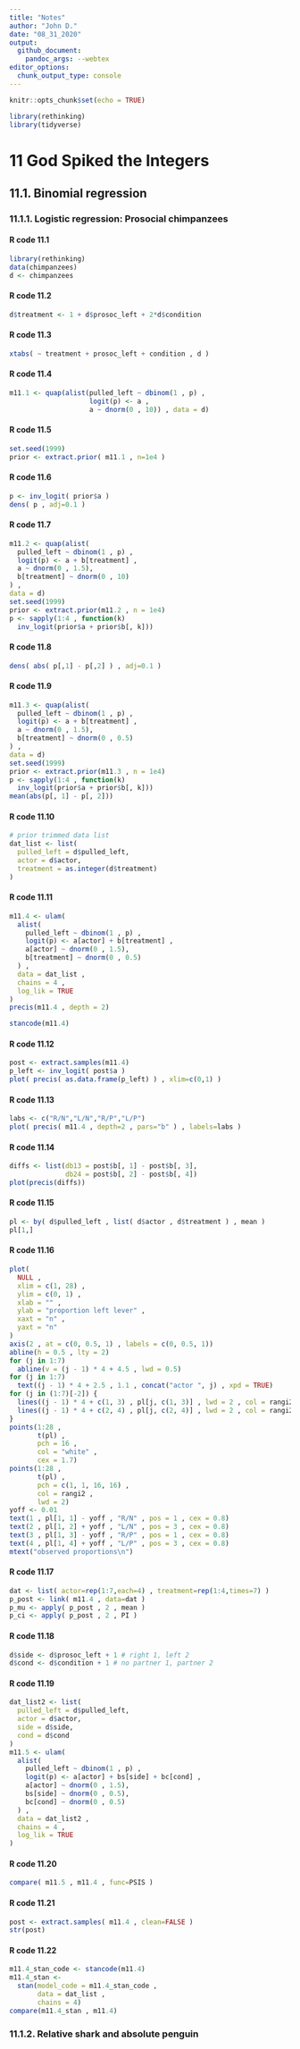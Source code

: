 ```yaml
---
title: "Notes"
author: "John D."
date: "08_31_2020"
output:
  github_document:
    pandoc_args: --webtex
editor_options: 
  chunk_output_type: console
---
```


```r
knitr::opts_chunk$set(echo = TRUE)
```

```r
library(rethinking)
library(tidyverse)
```

# 11 God Spiked the Integers
## 11.1. Binomial regression
### 11.1.1. Logistic regression: Prosocial chimpanzees
#### R code 11.1
```r
library(rethinking)
data(chimpanzees)
d <- chimpanzees
```

#### R code 11.2
```r
d$treatment <- 1 + d$prosoc_left + 2*d$condition
```

#### R code 11.3
```r
xtabs( ~ treatment + prosoc_left + condition , d )
```

#### R code 11.4
```r
m11.1 <- quap(alist(pulled_left ~ dbinom(1 , p) ,
                    logit(p) <- a ,
                    a ~ dnorm(0 , 10)) , data = d)
```

#### R code 11.5
```r
set.seed(1999)
prior <- extract.prior( m11.1 , n=1e4 )
```

#### R code 11.6
```r
p <- inv_logit( prior$a )
dens( p , adj=0.1 )
```

#### R code 11.7
```r
m11.2 <- quap(alist(
  pulled_left ~ dbinom(1 , p) ,
  logit(p) <- a + b[treatment] ,
  a ~ dnorm(0 , 1.5),
  b[treatment] ~ dnorm(0 , 10)
) ,
data = d)
set.seed(1999)
prior <- extract.prior(m11.2 , n = 1e4)
p <- sapply(1:4 , function(k)
  inv_logit(prior$a + prior$b[, k]))
```

#### R code 11.8
```r
dens( abs( p[,1] - p[,2] ) , adj=0.1 )
```

#### R code 11.9
```r
m11.3 <- quap(alist(
  pulled_left ~ dbinom(1 , p) ,
  logit(p) <- a + b[treatment] ,
  a ~ dnorm(0 , 1.5),
  b[treatment] ~ dnorm(0 , 0.5)
) ,
data = d)
set.seed(1999)
prior <- extract.prior(m11.3 , n = 1e4)
p <- sapply(1:4 , function(k)
  inv_logit(prior$a + prior$b[, k]))
mean(abs(p[, 1] - p[, 2]))
```

#### R code 11.10
```r
# prior trimmed data list
dat_list <- list(
  pulled_left = d$pulled_left,
  actor = d$actor,
  treatment = as.integer(d$treatment)
)
```

#### R code 11.11
```r
m11.4 <- ulam(
  alist(
    pulled_left ~ dbinom(1 , p) ,
    logit(p) <- a[actor] + b[treatment] ,
    a[actor] ~ dnorm(0 , 1.5),
    b[treatment] ~ dnorm(0 , 0.5)
  ) ,
  data = dat_list ,
  chains = 4 ,
  log_lik = TRUE
)
precis(m11.4 , depth = 2)
```

```r
stancode(m11.4)
```

#### R code 11.12
```r
post <- extract.samples(m11.4)
p_left <- inv_logit( post$a )
plot( precis( as.data.frame(p_left) ) , xlim=c(0,1) )
```

#### R code 11.13
```r
labs <- c("R/N","L/N","R/P","L/P")
plot( precis( m11.4 , depth=2 , pars="b" ) , labels=labs )
```

#### R code 11.14
```r
diffs <- list(db13 = post$b[, 1] - post$b[, 3],
              db24 = post$b[, 2] - post$b[, 4])
plot(precis(diffs))
```

#### R code 11.15
```r
pl <- by( d$pulled_left , list( d$actor , d$treatment ) , mean )
pl[1,]
```

#### R code 11.16
```r
plot(
  NULL ,
  xlim = c(1, 28) ,
  ylim = c(0, 1) ,
  xlab = "" ,
  ylab = "proportion left lever" ,
  xaxt = "n" ,
  yaxt = "n"
)
axis(2 , at = c(0, 0.5, 1) , labels = c(0, 0.5, 1))
abline(h = 0.5 , lty = 2)
for (j in 1:7)
  abline(v = (j - 1) * 4 + 4.5 , lwd = 0.5)
for (j in 1:7)
  text((j - 1) * 4 + 2.5 , 1.1 , concat("actor ", j) , xpd = TRUE)
for (j in (1:7)[-2]) {
  lines((j - 1) * 4 + c(1, 3) , pl[j, c(1, 3)] , lwd = 2 , col = rangi2)
  lines((j - 1) * 4 + c(2, 4) , pl[j, c(2, 4)] , lwd = 2 , col = rangi2)
}
points(1:28 ,
       t(pl) ,
       pch = 16 ,
       col = "white" ,
       cex = 1.7)
points(1:28 ,
       t(pl) ,
       pch = c(1, 1, 16, 16) ,
       col = rangi2 ,
       lwd = 2)
yoff <- 0.01
text(1 , pl[1, 1] - yoff , "R/N" , pos = 1 , cex = 0.8)
text(2 , pl[1, 2] + yoff , "L/N" , pos = 3 , cex = 0.8)
text(3 , pl[1, 3] - yoff , "R/P" , pos = 1 , cex = 0.8)
text(4 , pl[1, 4] + yoff , "L/P" , pos = 3 , cex = 0.8)
mtext("observed proportions\n")
```

#### R code 11.17
```r
dat <- list( actor=rep(1:7,each=4) , treatment=rep(1:4,times=7) )
p_post <- link( m11.4 , data=dat )
p_mu <- apply( p_post , 2 , mean )
p_ci <- apply( p_post , 2 , PI )
```

#### R code 11.18
```r
d$side <- d$prosoc_left + 1 # right 1, left 2
d$cond <- d$condition + 1 # no partner 1, partner 2
```

#### R code 11.19
```r
dat_list2 <- list(
  pulled_left = d$pulled_left,
  actor = d$actor,
  side = d$side,
  cond = d$cond
)
m11.5 <- ulam(
  alist(
    pulled_left ~ dbinom(1 , p) ,
    logit(p) <- a[actor] + bs[side] + bc[cond] ,
    a[actor] ~ dnorm(0 , 1.5),
    bs[side] ~ dnorm(0 , 0.5),
    bc[cond] ~ dnorm(0 , 0.5)
  ) ,
  data = dat_list2 ,
  chains = 4 ,
  log_lik = TRUE
)
```

#### R code 11.20
```r
compare( m11.5 , m11.4 , func=PSIS )
```

#### R code 11.21
```r
post <- extract.samples( m11.4 , clean=FALSE )
str(post)
```

#### R code 11.22
```r
m11.4_stan_code <- stancode(m11.4)
m11.4_stan <-
  stan(model_code = m11.4_stan_code ,
       data = dat_list ,
       chains = 4)
compare(m11.4_stan , m11.4)
```

### 11.1.2. Relative shark and absolute penguin
